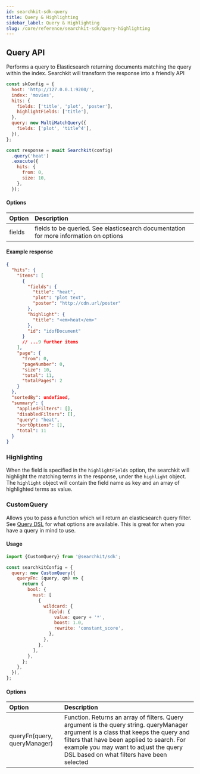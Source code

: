 ```yaml
---
id: searchkit-sdk-query
title: Query & Highlighting
sidebar_label: Query & Highlighting
slug: /core/reference/searchkit-sdk/query-highlighting
---
```


## Query API

Performs a query to Elasticsearch returning documents matching the query within the index. Searchkit will transform the response into a friendly API

```javascript
const skConfig = {
  host: 'http://127.0.0.1:9200/',
  index: 'movies',
  hits: {
    fields: ['title', 'plot', 'poster'],
    highlightFields: ['title'],
  },
  query: new MultiMatchQuery({
    fields: ['plot', 'title^4'],
  }),
};

const response = await Searchkit(config)
  .query('heat')
  .execute({
    hits: {
      from: 0,
      size: 10,
    },
  });
```

#### Options

| Option | Description |
| :-- | :-- |
| fields | fields to be queried. See elasticsearch documentation for more information on options |

#### Example response

```json
{
  "hits": {
    "items": [
      {
        "fields": {
          "title": "heat",
          "plot": "plot text",
          "poster": "http://cdn.url/poster"
        },
        "highlight": {
          "title": "<em>heat</em>"
        },
        "id": "idofDocument"
      }
      // ...9 further items
    ],
    "page": {
      "from": 0,
      "pageNumber": 0,
      "size": 10,
      "total": 11,
      "totalPages": 2
    }
  },
  "sortedBy": undefined,
  "summary": {
    "appliedFilters": [],
    "disabledFilters": [],
    "query": "heat",
    "sortOptions": [],
    "total": 11
  }
}
```

### Highlighting

When the field is specified in the `highlightFields` option, the searchkit will highlight the matching terms in the response, under the `highlight` object. The `highlight` object will contain the field name as key and an array of highlighted terms as value.

### CustomQuery

Allows you to pass a function which will return an elasticsearch query filter. See [Query DSL](https://www.elastic.co/guide/en/elasticsearch/reference/current/query-dsl.html) for what options are available. This is great for when you have a query in mind to use.

#### Usage

```javascript
import {CustomQuery} from '@searchkit/sdk';

const searchkitConfig = {
  query: new CustomQuery({
    queryFn: (query, qm) => {
      return {
        bool: {
          must: [
            {
              wildcard: {
                field: {
                  value: query + '*',
                  boost: 1.0,
                  rewrite: 'constant_score',
                },
              },
            },
          ],
        },
      };
    },
  }),
};
```

#### Options

| Option | Description |
| :-- | :-- |
| queryFn(query, queryManager) | Function. Returns an array of filters. Query argument is the query string. queryManager argument is a class that keeps the query and filters that have been applied to search. For example you may want to adjust the query DSL based on what filters have been selected |
